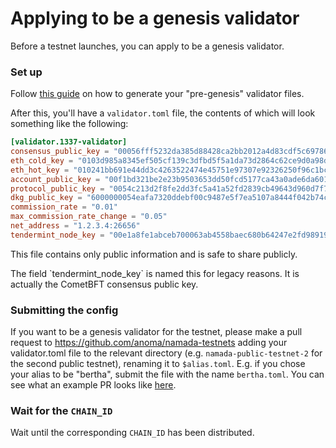
# Applying to be a genesis validator

Before a testnet launches, you can apply to be a genesis validator.

### Set up

Follow [this guide](../../operators/validators/validator-setup.mdx#pre-genesis) on how to generate your "pre-genesis" validator files.

After this, you'll have a `validator.toml` file, the contents of which will look something like the following:

```toml
[validator.1337-validator]
consensus_public_key = "00056fff5232da385d88428ca2bb2012a4d83cdf5c697864dde34b393333a72268"
eth_cold_key = "0103d985a8345ef505cf139c3dfbd5f5a1da73d2864c62ce9d0a98da73898a59f6f9"
eth_hot_key = "010241bb691e44dd3c4263522474e45751e97307e92326250f96c1bcd0a06880875d"
account_public_key = "00f1bd321be2e23b9503653dd50fcd5177ca43a0ade6da60108eaecde0d68abdc8"
protocol_public_key = "0054c213d2f8fe2dd3fc5a41a52fd2839cb49643d960d7f75e993202692c5d8783"
dkg_public_key = "6000000054eafa7320ddebf00c9487e5f7ea5107a8444f042b74caf9ed5679163f854577bf4d0992a8fd301ec4f3438c9934c617a2c71649178e536f7e2a8cdc1f8331139b7fd9b4d36861f0a9915d83f61d7f969219f0eba95bb6fa45595425923d4c0e"
commission_rate = "0.01"
max_commission_rate_change = "0.05"
net_address = "1.2.3.4:26656"
tendermint_node_key = "00e1a8fe1abceb700063ab4558baec680b64247e2fd9891962af552b9e49318d8d"
```

This file contains only public information and is safe to share publicly.

<Callout>
The field `tendermint_node_key` is named this for legacy reasons. It is actually the CometBFT consensus public key.
</Callout>

### Submitting the config
If you want to be a genesis validator for the testnet, please make a pull request to https://github.com/anoma/namada-testnets adding your validator.toml file to the relevant directory (e.g. `namada-public-testnet-2` for the second public testnet), renaming it to `$alias.toml`. 
E.g. if you chose your alias to be "bertha", submit the file with the name `bertha.toml`. You can see what an example PR looks like [here](https://github.com/anoma/namada-testnets/pull/29).

### Wait for the `CHAIN_ID`
Wait until the corresponding `CHAIN_ID` has been distributed.